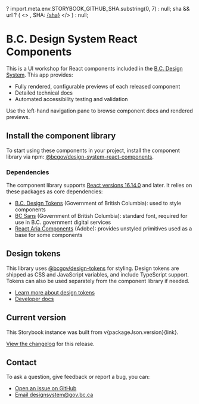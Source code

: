 

  ? import.meta.env.STORYBOOK_GITHUB_SHA.substring(0, 7)
  : null;
  sha && url ? (
    <>
      , SHA: <a href={url}>{sha}</a>
    </>
  ) : null;

<Meta title="Introduction" />

# B.C. Design System React Components

This is a UI workshop for React components included in the [B.C. Design System](https://gov.bc.ca/designsystem). This app provides:

- Fully rendered, configurable previews of each released component
- Detailed technical docs
- Automated accessibility testing and validation

Use the left-hand navigation pane to browse component docs and rendered previews.

## Install the component library

To start using these components in your project, install the component library via npm: [@bcgov/design-system-react-components](https://www.npmjs.com/package/@bcgov/design-system-react-components).

### Dependencies

The component library supports [React versions 16.14.0](https://react.dev/versions) and later. It relies on these packages as core dependencies:

- [B.C. Design Tokens](https://www.npmjs.com/package/@bcgov/design-tokens) (Government of British Columbia): used to style components
- [BC Sans](https://www.npmjs.com/package/@bcgov/bc-sans) (Government of British Columbia): standard font, required for use in B.C. government digital services
- [React Aria Components](https://www.npmjs.com/package/react-aria-components) (Adobe): provides unstyled primitives used as a base for some components

## Design tokens

This library uses [@bcgov/design-tokens](https://www.npmjs.com/package/@bcgov/design-tokens) for styling. Design tokens are shipped as CSS and JavaScript variables, and include TypeScript support. Tokens can also be used separately from the component library if needed.

- [Learn more about design tokens](https://www2.gov.bc.ca/gov/content/digital/design-system/foundations/design-tokens)
- [Developer docs](https://www2.gov.bc.ca/gov/content/digital/design-system/foundations/design-tokens/developers)

## Current version

This Storybook instance was built from v{packageJson.version}{link}.

[View the changelog](https://github.com/bcgov/design-system/blob/main/packages/react-components/CHANGELOG.md) for this release.

## Contact

To ask a question, give feedback or report a bug, you can:

- [Open an issue on GitHub](https://github.com/bcgov/design-system/issues)
- [Email designsystem@gov.bc.ca](mailto:designsystem@gov.bc.ca)
